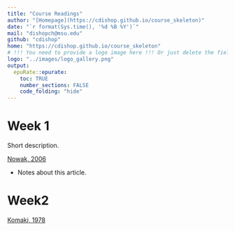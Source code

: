 ```yaml
---
title: "Course Readings"
author: "[Homepage](https://cdishop.github.io/course_skeleton)"
date: "`r format(Sys.time(), '%d %B %Y')`"
mail: "dishopch@msu.edu"
github: "cdishop"
home: "https://cdishop.github.io/course_skeleton"
# !!! You need to provide a logo image here !!! Or just delete the field for no logo
logo: "../images/logo_gallery.png"
output:
  epuRate::epurate:
    toc: TRUE
    number_sections: FALSE
    code_folding: "hide"
---
```



# Week 1{#week1}

Short description.

[Nowak, 2006](https://github.com/Cdishop/course_skeleton/raw/master/materials/readings/nowak_2006.pdf)

- Notes about this article.


# Week2{#week2}

[Komaki, 1978](https://github.com/Cdishop/course_skeleton/raw/master/materials/readings/komaki_1978.pdf)






